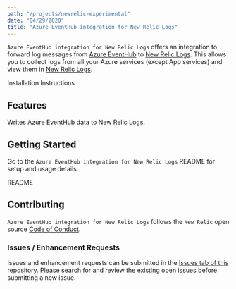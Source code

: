 ```yaml
---
path: "/projects/newrelic-experimental"
date: "04/29/2020"
title: "Azure EventHub integration for New Relic Logs"
---
```


<!-- Imports must occur at the top of the file -->

`Azure EventHub integration for New Relic Logs` offers an integration to forward log messages from  [Azure EventHub](https://azure.microsoft.com/en-us/services/event-hubs/) to [New Relic Logs](https://docs.newrelic.com/docs/introduction-new-relic-logs). This allows you to collect logs from all your Azure services (except App services) and view them in [New Relic Logs](https://docs.newrelic.com/docs/introduction-new-relic-logs).

<Link to="https://github.com/newrelic-experimental/newrelic-azure-logs-integration">Installation Instructions</Link>

## Features

Writes Azure EventHub data to New Relic Logs.

## Getting Started

Go to the `Azure EventHub integration for New Relic Logs` README for setup and usage details.

<Link to="https://github.com/newrelic-experimental/newrelic-azure-logs-integration">README</Link>

## Contributing

`Azure EventHub integration for New Relic Logs` follows the `New Relic` open source [Code of Conduct](/code-of-conduct).

### Issues / Enhancement Requests

Issues and enhancement requests can be submitted in the [Issues tab of this repository](https://github.com/newrelic-experimental/newrelic-azure-logs-integration/issues). Please search for and review the existing open issues before submitting a new issue.